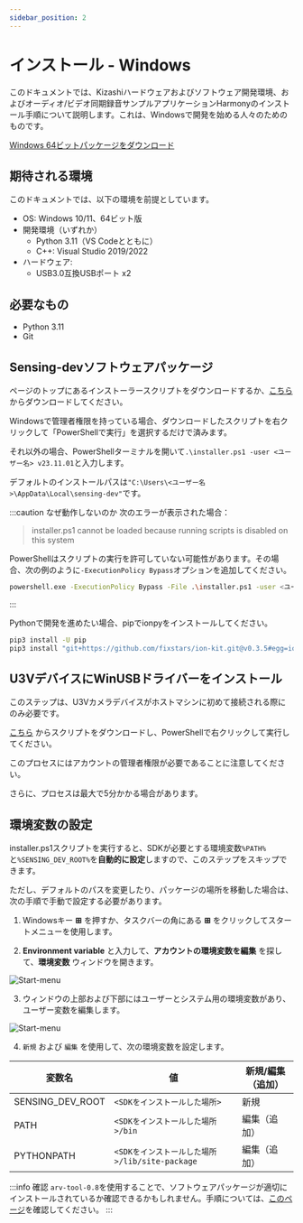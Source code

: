 ```yaml
---
sidebar_position: 2
---
```


# インストール - Windows

このドキュメントでは、Kizashiハードウェアおよびソフトウェア開発環境、およびオーディオ/ビデオ同期録音サンプルアプリケーションHarmonyのインストール手順について説明します。これは、Windowsで開発を始める人々のためのものです。


<div class="jsx-section">
<div class="board">
<a class="card" href="https://github.com/Sensing-Dev/sensing-dev-installer/releases/download/v23.10.01/installer.ps1">Windows 64ビットパッケージをダウンロード</a>
</div></div>

## 期待される環境

このドキュメントでは、以下の環境を前提としています。

* OS: Windows 10/11、64ビット版
* 開発環境（いずれか）
    * Python 3.11（VS Codeとともに）
    * C++: Visual Studio 2019/2022
* ハードウェア:
    * USB3.0互換USBポート x2

## 必要なもの

* Python 3.11
* Git

## Sensing-devソフトウェアパッケージ

ページのトップにあるインストーラースクリプトをダウンロードするか、[こちら](https://github.com/Sensing-Dev/sensing-dev-installer/releases/download/v23.10.01/installer.ps1)からダウンロードしてください。

Windowsで管理者権限を持っている場合、ダウンロードしたスクリプトを右クリックして「PowerShellで実行」を選択するだけで済みます。

それ以外の場合、PowerShellターミナルを開いて`.\installer.ps1 -user <ユーザー名> v23.11.01`と入力します。

デフォルトのインストールパスは`"C:\Users\<ユーザー名>\AppData\Local\sensing-dev"`です。

:::caution なぜ動作しないのか
次のエラーが表示された場合：

> installer.ps1 cannot be loaded because running scripts is disabled on this system

PowerShellはスクリプトの実行を許可していない可能性があります。その場合、次の例のように`-ExecutionPolicy Bypass`オプションを追加してください。

```bash
powershell.exe -ExecutionPolicy Bypass -File .\installer.ps1 -user <ユーザー名> -version v23.11.01
```
:::

Pythonで開発を進めたい場合、pipでionpyをインストールしてください。

```bash
pip3 install -U pip
pip3 install "git+https://github.com/fixstars/ion-kit.git@v0.3.5#egg=ionpy&subdirectory=python" 
```


## U3VデバイスにWinUSBドライバーをインストール

このステップは、U3Vカメラデバイスがホストマシンに初めて接続される際にのみ必要です。

[こちら](https://github.com/Sensing-Dev/sensing-dev-installer/releases/download/v23.10.00/installer-WinUSB.ps1) からスクリプトをダウンロードし、PowerShellで右クリックして実行してください。

このプロセスにはアカウントの管理者権限が必要であることに注意してください。

さらに、プロセスは最大で5分かかる場合があります。


## 環境変数の設定

installer.ps1スクリプトを実行すると、SDKが必要とする環境変数`%PATH%`と`%SENSING_DEV_ROOT%`を**自動的に設定**しますので、このステップをスキップできます。

ただし、デフォルトのパスを変更したり、パッケージの場所を移動した場合は、次の手順で手動で設定する必要があります。

1. Windowsキー **&#8862;** を押すか、タスクバーの角にある **&#8862;** をクリックしてスタートメニューを使用します。

2. **Environment variable** と入力して、**アカウントの環境変数を編集** を探して、**環境変数** ウィンドウを開きます。

![Start-menu](./img/start-menu.png)

3. ウィンドウの上部および下部にはユーザーとシステム用の環境変数があり、ユーザー変数を編集します。

![Start-menu](./img/environment-variables.png)

4. `新規` および `編集` を使用して、次の環境変数を設定します。

| 変数名 | 値 | 新規/編集（追加） |
| --------   | ------- | ------- |
| SENSING_DEV_ROOT | `<SDKをインストールした場所>` | 新規 |
| PATH | `<SDKをインストールした場所>/bin` | 編集（追加） |
| PYTHONPATH | `<SDKをインストールした場所>/lib/site-package` | 編集（追加） |

:::info 確認
`arv-tool-0.8`を使用することで、ソフトウェアパッケージが適切にインストールされているか確認できるかもしれません。手順については、[このページ](../external/aravis/arv-tools.md)を確認してください。
:::